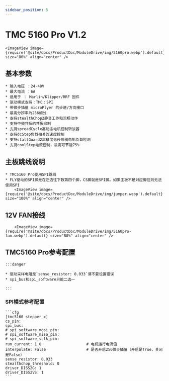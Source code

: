 ```yaml
---
sidebar_position: 5
---
```





# TMC 5160 Pro V1.2

    <ImageView image={require('@site/docs/ProductDoc/ModuleDrive/img/5160pro.webp').default} size="80%" align="center" />

## 基本参数

    * 输入电压 ：24-48V
    * 最大电流 ：6A
    * 适用于 ： Marlin/Klipper/RRF 固件
    * 驱动模式支持：TMC：SPI
    * 带微步插值 microPlyer 的步进/方向接口
    * 最高分辨率为256细分
    * 支持stealthChop2静音工作和流畅动作
    * 支持中频共振的共振抑制
    * 支持spreadCycle高动态电机控制斩波器
    * 支持dcStep负载相关的速度控制
    * 支持stallGuard2高精度无传感器电机负载检测
    * 支持coolStep电流控制，最高可节能75%

## 主板跳线说明

    * TMC5160 Pro使用SPI跳线
    * FLY驱动的SPI脚是在左边往下数第四个脚，CS脚就是SPI脚。如果主板不是对应脚位则无法使用SPI
        <ImageView image={require('@site/docs/ProductDoc/ModuleDrive/img/jumper.webp').default} size="100%" align="center" />

## 12V FAN接线

        <ImageView image={require('@site/docs/ProductDoc/ModuleDrive/img/5160pro-fan.webp').default} size="80%" align="center" />


## TMC5160 Pro参考配置

    :::danger

    * 驱动采样电阻是`sense_resistor: 0.033`请不要设置错误
    * spi_bus和spi_software只能二选一
    
    :::

### SPI模式参考配置

    ```cfg
    [tmc5160 stepper_x]
    cs_pin:
    spi_bus:
    # spi_software_mosi_pin:
    # spi_software_miso_pin:
    # spi_software_sclk_pin: 
    run_current: 1.0                    # 电机运行电流值
    interpolate: False                  # 是否开启256微步插值（开启是True，关闭是False）
    sense_resistor: 0.033
    stealthchop_threshold: 0
    driver_DISS2G: 1
    driver_DISS2VS: 1
    ```
